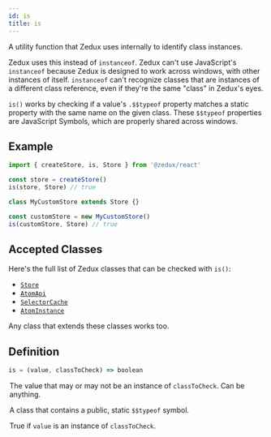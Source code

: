 ```yaml
---
id: is
title: is
---
```



A utility function that Zedux uses internally to identify class instances.

Zedux uses this instead of `instanceof`. Zedux can't use JavaScript's `instanceof` because Zedux is designed to work across windows, with other instances of itself. `instanceof` can't recognize classes that are instances of a different class reference, even if they're the same "class" in Zedux's eyes.

`is()` works by checking if a value's `.$$typeof` property matches a static property with the same name on the given class. These `$$typeof` properties are JavaScript Symbols, which are properly shared across windows.

## Example

```ts
import { createStore, is, Store } from '@zedux/react'

const store = createStore()
is(store, Store) // true

class MyCustomStore extends Store {}

const customStore = new MyCustomStore()
is(customStore, Store) // true
```

## Accepted Classes

Here's the full list of Zedux classes that can be checked with `is()`:

- [`Store`](../classes/Store)
- [`AtomApi`](../classes/AtomApi)
- [`SelectorCache`](../classes/SelectorCache)
- [`AtomInstance`](../classes/AtomInstance)

Any class that extends these classes works too.

## Definition

```ts
is = (value, classToCheck) => boolean
```

<Legend>
  <Item name="value">
    <p>
      The value that may or may not be an instance of <code>classToCheck</code>.
      Can be anything.
    </p>
  </Item>
  <Item name="classToCheck">
    <p>
      A class that contains a public, static <code>$$typeof</code> symbol.
    </p>
  </Item>
  <Item name="Returns">
    <p>
      True if <code>value</code> is an instance of <code>classToCheck</code>.
    </p>
  </Item>
</Legend>
